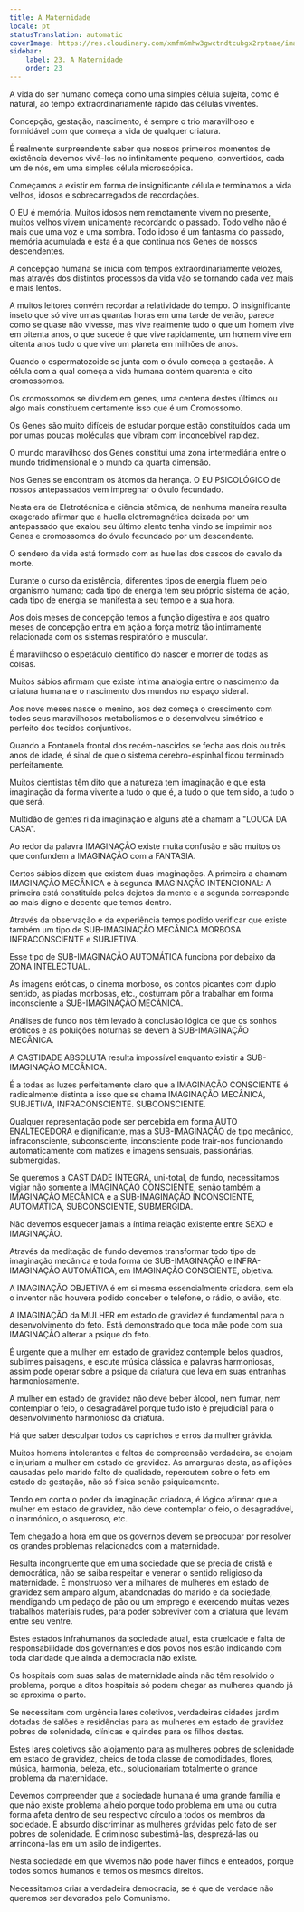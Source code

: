 ```yaml
---
title: A Maternidade
locale: pt
statusTranslation: automatic
coverImage: https://res.cloudinary.com/xmfm6mhw3gwctndtcubgx2rptnae/image/upload/v1740337243/small_cover_educacion_fundamental_a051170f1c.webp
sidebar:
    label: 23. A Maternidade
    order: 23
---
```

A vida do ser humano começa como uma simples célula sujeita, como é natural, ao tempo extraordinariamente rápido das células viventes.

Concepção, gestação, nascimento, é sempre o trio maravilhoso e formidável com que começa a vida de qualquer criatura.

É realmente surpreendente saber que nossos primeiros momentos de existência devemos vivê-los no infinitamente pequeno, convertidos, cada um de nós, em uma simples célula microscópica.

Começamos a existir em forma de insignificante célula e terminamos a vida velhos, idosos e sobrecarregados de recordações.

O EU é memória. Muitos idosos nem remotamente vivem no presente, muitos velhos vivem unicamente recordando o passado. Todo velho não é mais que uma voz e uma sombra. Todo idoso é um fantasma do passado, memória acumulada e esta é a que continua nos Genes de nossos descendentes.

A concepção humana se inicia com tempos extraordinariamente velozes, mas através dos distintos processos da vida vão se tornando cada vez mais e mais lentos.

A muitos leitores convém recordar a relatividade do tempo. O insignificante inseto que só vive umas quantas horas em uma tarde de verão, parece como se quase não vivesse, mas vive realmente tudo o que um homem vive em oitenta anos, o que sucede é que vive rapidamente, um homem vive em oitenta anos tudo o que vive um planeta em milhões de anos.

Quando o espermatozoide se junta com o óvulo começa a gestação. A célula com a qual começa a vida humana contém quarenta e oito cromossomos.

Os cromossomos se dividem em genes, uma centena destes últimos ou algo mais constituem certamente isso que é um Cromossomo.

Os Genes são muito difíceis de estudar porque estão constituídos cada um por umas poucas moléculas que vibram com inconcebível rapidez.

O mundo maravilhoso dos Genes constitui uma zona intermediária entre o mundo tridimensional e o mundo da quarta dimensão.

Nos Genes se encontram os átomos da herança. O EU PSICOLÓGICO de nossos antepassados vem impregnar o óvulo fecundado.

Nesta era de Eletrotécnica e ciência atômica, de nenhuma maneira resulta exagerado afirmar que a huella eletromagnética deixada por um antepassado que exalou seu último alento tenha vindo se imprimir nos Genes e cromossomos do óvulo fecundado por um descendente.

O sendero da vida está formado com as huellas dos cascos do cavalo da morte.

Durante o curso da existência, diferentes tipos de energia fluem pelo organismo humano; cada tipo de energia tem seu próprio sistema de ação, cada tipo de energia se manifesta a seu tempo e a sua hora.

Aos dois meses de concepção temos a função digestiva e aos quatro meses de concepção entra em ação a força motriz tão intimamente relacionada com os sistemas respiratório e muscular.

É maravilhoso o espetáculo científico do nascer e morrer de todas as coisas.

Muitos sábios afirmam que existe íntima analogia entre o nascimento da criatura humana e o nascimento dos mundos no espaço sideral.

Aos nove meses nasce o menino, aos dez começa o crescimento com todos seus maravilhosos metabolismos e o desenvolveu simétrico e perfeito dos tecidos conjuntivos.

Quando a Fontanela frontal dos recém-nascidos se fecha aos dois ou três anos de idade, é sinal de que o sistema cérebro-espinhal ficou terminado perfeitamente.

Muitos cientistas têm dito que a natureza tem imaginação e que esta imaginação dá forma vivente a tudo o que é, a tudo o que tem sido, a tudo o que será.

Multidão de gentes ri da imaginação e alguns até a chamam a "LOUCA DA CASA".

Ao redor da palavra IMAGINAÇÃO existe muita confusão e são muitos os que confundem a IMAGINAÇÃO com a FANTASIA.

Certos sábios dizem que existem duas imaginações. A primeira a chamam IMAGINAÇÃO MECÂNICA e à segunda IMAGINAÇÃO INTENCIONAL: A primeira está constituída pelos dejetos da mente e a segunda corresponde ao mais digno e decente que temos dentro.

Através da observação e da experiência temos podido verificar que existe também um tipo de SUB-IMAGINAÇÃO MECÂNICA MORBOSA INFRACONSCIENTE e SUBJETIVA.

Esse tipo de SUB-IMAGINAÇÃO AUTOMÁTICA funciona por debaixo da ZONA INTELECTUAL.

As imagens eróticas, o cinema morboso, os contos picantes com duplo sentido, as piadas morbosas, etc., costumam pôr a trabalhar em forma inconsciente a SUB-IMAGINAÇÃO MECÂNICA.

Análises de fundo nos têm levado à conclusão lógica de que os sonhos eróticos e as poluições noturnas se devem à SUB-IMAGINAÇÃO MECÂNICA.

A CASTIDADE ABSOLUTA resulta impossível enquanto existir a SUB-IMAGINAÇÃO MECÂNICA.

É a todas as luzes perfeitamente claro que a IMAGINAÇÃO CONSCIENTE é radicalmente distinta a isso que se chama IMAGINAÇÃO MECÂNICA, SUBJETIVA, INFRACONSCIENTE. SUBCONSCIENTE.

Qualquer representação pode ser percebida em forma AUTO ENALTECEDORA e dignificante, mas a SUB-IMAGINAÇÃO de tipo mecânico, infraconsciente, subconsciente, inconsciente pode trair-nos funcionando automaticamente com matizes e imagens sensuais, passionárias, submergidas.

Se queremos a CASTIDADE ÍNTEGRA, uni-total, de fundo, necessitamos vigiar não somente a IMAGINAÇÃO CONSCIENTE, senão também a IMAGINAÇÃO MECÂNICA e a SUB-IMAGINAÇÃO INCONSCIENTE, AUTOMÁTICA, SUBCONSCIENTE, SUBMERGIDA.

Não devemos esquecer jamais a íntima relação existente entre SEXO e IMAGINAÇÃO.

Através da meditação de fundo devemos transformar todo tipo de imaginação mecânica e toda forma de SUB-IMAGINAÇÃO e INFRA-IMAGINAÇÃO AUTOMÁTICA, em IMAGINAÇÃO CONSCIENTE, objetiva.

A IMAGINAÇÃO OBJETIVA é em si mesma essencialmente criadora, sem ela o inventor não houvera podido conceber o telefone, o rádio, o avião, etc.

A IMAGINAÇÃO da MULHER em estado de gravidez é fundamental para o desenvolvimento do feto. Está demonstrado que toda mãe pode com sua IMAGINAÇÃO alterar a psique do feto.

É urgente que a mulher em estado de gravidez contemple belos quadros, sublimes paisagens, e escute música clássica e palavras harmoniosas, assim pode operar sobre a psique da criatura que leva em suas entranhas harmoniosamente.

A mulher em estado de gravidez não deve beber álcool, nem fumar, nem contemplar o feio, o desagradável porque tudo isto é prejudicial para o desenvolvimento harmonioso da criatura.

Há que saber desculpar todos os caprichos e erros da mulher grávida.

Muitos homens intolerantes e faltos de compreensão verdadeira, se enojam e injuriam a mulher em estado de gravidez. As amarguras desta, as aflições causadas pelo marido falto de qualidade, repercutem sobre o feto em estado de gestação, não só física senão psiquicamente.

Tendo em conta o poder da imaginação criadora, é lógico afirmar que a mulher em estado de gravidez, não deve contemplar o feio, o desagradável, o inarmónico, o asqueroso, etc.

Tem chegado a hora em que os governos devem se preocupar por resolver os grandes problemas relacionados com a maternidade.

Resulta incongruente que em uma sociedade que se precia de cristã e democrática, não se saiba respeitar e venerar o sentido religioso da maternidade. É monstruoso ver a milhares de mulheres em estado de gravidez sem amparo algum, abandonadas do marido e da sociedade, mendigando um pedaço de pão ou um emprego e exercendo muitas vezes trabalhos materiais rudes, para poder sobreviver com a criatura que levam entre seu ventre.

Estes estados infrahumanos da sociedade atual, esta crueldade e falta de responsabilidade dos governantes e dos povos nos estão indicando com toda claridade que ainda a democracia não existe.

Os hospitais com suas salas de maternidade ainda não têm resolvido o problema, porque a ditos hospitais só podem chegar as mulheres quando já se aproxima o parto.

Se necessitam com urgência lares coletivos, verdadeiras cidades jardim dotadas de salões e residências para as mulheres em estado de gravidez pobres de solenidade, clínicas e quindes para os filhos destas.

Estes lares coletivos são alojamento para as mulheres pobres de solenidade em estado de gravidez, cheios de toda classe de comodidades, flores, música, harmonia, beleza, etc., solucionariam totalmente o grande problema da maternidade.

Devemos compreender que a sociedade humana é uma grande família e que não existe problema alheio porque todo problema em uma ou outra forma afeta dentro de seu respectivo círculo a todos os membros da sociedade. É absurdo discriminar as mulheres grávidas pelo fato de ser pobres de solenidade. É criminoso subestimá-las, desprezá-las ou arrinconá-las em um asilo de indigentes.

Nesta sociedade em que vivemos não pode haver filhos e enteados, porque todos somos humanos e temos os mesmos direitos.

Necessitamos criar a verdadeira democracia, se é que de verdade não queremos ser devorados pelo Comunismo.

